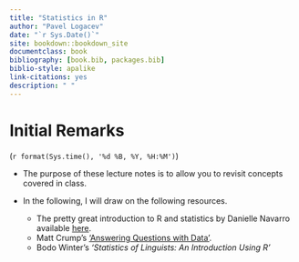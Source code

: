 ```yaml
--- 
title: "Statistics in R"
author: "Pavel Logacev"
date: "`r Sys.Date()`"
site: bookdown::bookdown_site
documentclass: book
bibliography: [book.bib, packages.bib]
biblio-style: apalike
link-citations: yes
description: " "
---
```


# Initial Remarks
(`r format(Sys.time(), '%d %B, %Y, %H:%M')`)


- The purpose of these lecture notes is to allow you to revisit concepts covered in class.

- In the following, I will draw on the following resources.
  - The pretty great introduction to R and statistics by Danielle Navarro available [here](https://learningstatisticswithr.com).
  - Matt Crump's ['Answering Questions with Data'](https://crumplab.github.io/statistics/).
  - Bodo Winter's *'Statistics of Linguists: An Introduction Using R'*
  
<!--
This is a _sample_ book written in **Markdown**. You can use anything that Pandoc's Markdown supports, e.g., a math equation $a^2 + b^2 = c^2$.

The **bookdown** package can be installed from CRAN or Github:

```r
install.packages("bookdown")
# or the development version
# devtools::install_github("rstudio/bookdown")
```

Remember each Rmd file contains one and only one chapter, and a chapter is defined by the first-level heading `#`.

To compile this example to PDF, you need XeLaTeX. You are recommended to install TinyTeX (which includes XeLaTeX): <https://yihui.org/tinytex/>.

```r
# automatically create a bib database for R packages
knitr::write_bib(c(
  .packages(), 'bookdown', 'knitr', 'rmarkdown'
), 'packages.bib')
```
-->